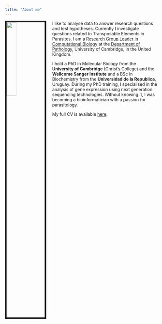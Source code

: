 ```yaml
---
title: "About me"
---
```


<link rel="stylesheet" href="styles.css" type="text/css">

<img src="images/sanger-ap6.jpg" style="width:25%; border:5px solid; margin-right: 20px" align="left">

I like to analyse data to answer research questions and test hypotheses. Currently I investigate questions related to Transposable Elements in Parasites. I am a [Research Group Leader in Computational Biology](https://www.path.cam.ac.uk/directory/anna-protasio) at the [Department of Pathology](https://www.path.cam.ac.uk/), University of Cambridge, in the United Kingdom. 


I hold a PhD in Molecular Biology from the __University of Cambridge__ (Christ's College) and the **Wellcome Sanger Institute** and a BSc in Biochemistry from the __Universidad de la Republica__, Uruguay. During my PhD training, I specialised in the analysis of gene expression using next generation sequencing technologies. Without knowing it, I was becoming a bioinformatician with a passion for parasitology. 

My full CV is available [here](files/CV_generic.pdf).
